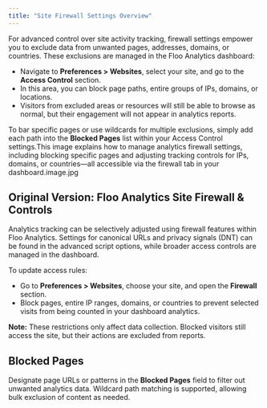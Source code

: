 ```yaml
---
title: "Site Firewall Settings Overview"
---
```


For advanced control over site activity tracking, firewall settings empower you to exclude data from unwanted pages, addresses, domains, or countries. These exclusions are managed in the Floo Analytics dashboard:

- Navigate to **Preferences \> Websites**, select your site, and go to the **Access Control** section.
- In this area, you can block page paths, entire groups of IPs, domains, or locations.
- Visitors from excluded areas or resources will still be able to browse as normal, but their engagement will not appear in analytics reports.

To bar specific pages or use wildcards for multiple exclusions, simply add each path into the **Blocked Pages** list within your Access Control settings.This image explains how to manage analytics firewall settings, including blocking specific pages and adjusting tracking controls for IPs, domains, or countries—all accessible via the firewall tab in your dashboard.image.jpg

## Original Version: Floo Analytics Site Firewall & Controls

Analytics tracking can be selectively adjusted using firewall features within Floo Analytics. Settings for canonical URLs and privacy signals (DNT) can be found in the advanced script options, while broader access controls are managed in the dashboard.

To update access rules:

- Go to **Preferences \> Websites**, choose your site, and open the **Firewall** section.
- Block pages, entire IP ranges, domains, or countries to prevent selected visits from being counted in your dashboard analytics.

**Note:** These restrictions only affect data collection. Blocked visitors still access the site, but their actions are excluded from reports.

## Blocked Pages

Designate page URLs or patterns in the **Blocked Pages** field to filter out unwanted analytics data. Wildcard path matching is supported, allowing bulk exclusion of content as needed.